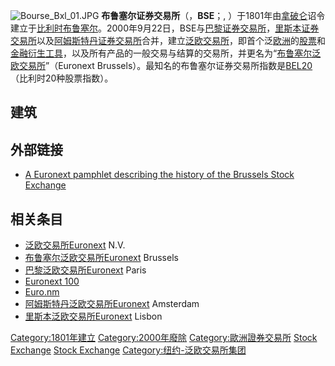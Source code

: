 [[Image:Bourse_Bxl_01.JPG|thumb]]
'''布鲁塞尔证券交易所'''（{{lang-en|Brussels Stock Exchange}}，'''BSE'''；{{lang-fr|Bourse de Bruxelles}}, {{lang-nl|Beurs van Brussel}}）于1801年由[[拿破仑一世|拿破仑]]诏令建立于[[比利时|比利时]][[布鲁塞尔|布鲁塞尔]]。2000年9月22日，BSE与[[巴黎证券交易所|巴黎证券交易所]]，[[里斯本证券交易所|里斯本证券交易所]]以及[[阿姆斯特丹证券交易所|阿姆斯特丹证券交易所]]合并，建立[[泛欧交易所|泛欧交易所]]，即首个泛[[欧洲|欧洲]]的[[股票|股票]]和[[金融衍生工具|金融衍生工具]]，以及所有产品的一般交易与结算的交易所，并更名为“[[布鲁塞尔泛欧交易所|布鲁塞尔泛欧交易所]]”（Euronext Brussels）。最知名的布鲁塞尔证券交易所指数是[[BEL20|BEL20]]（比利时20种股票指数）。

==建筑==

==外部链接==
*[https://web.archive.org/web/20081007084140/http://www.euronext.com/fic/000/010/625/106255.pdf A Euronext pamphlet describing the history of the Brussels Stock Exchange]

==相关条目==
*[[泛欧交易所|泛欧交易所]]Euronext N.V.
*[[布鲁塞尔泛欧交易所|布鲁塞尔泛欧交易所]]Euronext Brussels
*[[巴黎泛欧交易所|巴黎泛欧交易所]]Euronext Paris
*[[Euronext_100|Euronext 100]]
*[[Euro.nm|Euro.nm]]
*[[阿姆斯特丹泛欧交易所|阿姆斯特丹泛欧交易所]]Euronext Amsterdam
*[[里斯本泛欧交易所|里斯本泛欧交易所]]Euronext Lisbon

{{BEL20 companies}}

{{coord|50|50|53|N|4|21|01|E|display=title|region:BE_type:landmark_source:frwiki}}

[[Category:1801年建立|Category:1801年建立]]
[[Category:2000年廢除|Category:2000年廢除]]
[[Category:歐洲證券交易所|Category:歐洲證券交易所]]
[[Category:布鲁塞尔建筑物|Stock Exchange]]
[[Category:布杂艺术建筑|Stock Exchange]]
[[Category:纽约-泛欧交易所集团|Category:纽约-泛欧交易所集团]]